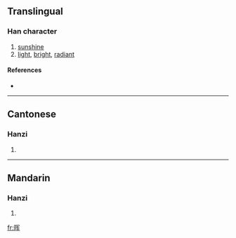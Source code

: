 {{see|暉}}
==Translingual==

===Han character===
{{Han char|rn=72|rad=日|as=06|sn=10|four=|canj=日月大手 (ABKQ), X日月大手 (XABKQ)}}

# [[sunshine]]
# [[light]], [[bright]], [[radiant]]

====References====
* {{Han ref|kx=0495.241|hdz=21509.081|uh=6656|ud=26198}}

----

==Cantonese==

===Hanzi===
{{yue-hanzi|jyut=|y=fai1}}

# {{defn|Cantonese}}

----

==Mandarin==

===Hanzi===
{{cmn-hanzi|tra=暉|pin=[[huī]] ([[hui1]]), [[shèng]] ([[sheng4]])|wg=hui<sup>1</sup>, sheng<sup>4</sup>}}

# {{defn|Mandarin}}

[[fr:晖]]